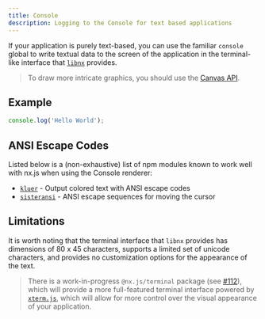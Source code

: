 ```yaml
---
title: Console
description: Logging to the Console for text based applications
---
```


If your application is purely text-based, you can use the familiar
`console` global to write textual data to the screen of the application
in the terminal-like interface that [`libnx`](https://github.com/switchbrew/libnx) provides.

> To draw more intricate graphics, you should use the [Canvas API](/docs/rendering/canvas).

## Example

```js
console.log('Hello World');
```

## ANSI Escape Codes

Listed below is a (non-exhaustive) list of npm modules known to work well with nx.js when using the Console renderer:

* [`kluer`](https://github.com/lukeed/kleur) - Output colored text with ANSI escape codes
* [`sisteransi`](https://github.com/terkelg/sisteransi) - ANSI escape sequences for moving the cursor

## Limitations

It is worth noting that the terminal interface that `libnx` provides
has dimensions of 80 x 45 characters, supports a limited set of unicode characters,
and provides no customization options for the appearance of the text.

> There is a work-in-progress `@nx.js/terminal` package
> (see [#112](https://github.com/TooTallNate/nx.js/pull/112)), which will provide
> a more full-featured terminal interface powered by [`xterm.js`](https://xtermjs.org),
> which will allow for more control over the visual appearance of your application.
